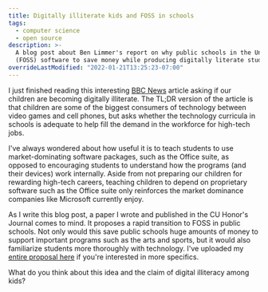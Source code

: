 ```yaml
---
title: Digitally illiterate kids and FOSS in schools
tags:
  - computer science
  - open source
description: >-
  A blog post about Ben Limmer's report on why public schools in the United States should adopt Free and Open Source
  (FOSS) software to save money while producing digitally literate students.
overrideLastModified: "2022-01-21T13:25:23-07:00"
---
```



I just finished reading this interesting [BBC News](http://news.bbc.co.uk/2/hi/programmes/click_online/9503255.stm)
article asking if our children are becoming digitally illiterate. The TL;DR version of the article is that children are
some of the biggest consumers of technology between video games and cell phones, but asks whether the technology
curricula in schools is adequate to help fill the demand in the workforce for high-tech jobs.

I've always wondered about how useful it is to teach students to use market-dominating software packages, such as the
Office suite, as opposed to encouraging students to understand how the programs (and their devices) work internally.
Aside from not preparing our children for rewarding high-tech careers, teaching children to depend on proprietary
software such as the Office suite only reinforces the market dominance companies like Microsoft currently enjoy.

As I write this blog post, a paper I wrote and published in the CU Honor's Journal comes to mind. It proposes a rapid
transition to FOSS in public schools. Not only would this save public schools huge amounts of money to support important
programs such as the arts and sports, but it would also familiarize students more thoroughly with technology. I've
uploaded my <a href={FossTransition}>entire proposal here</a> if you're interested in more specifics.

What do you think about this idea and the claim of digital illiteracy among kids?
